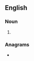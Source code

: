 ==English==

===Noun===
{{head|en|noun form}}

# {{plural of|en|neem}}

===Anagrams===
* {{anagrams|en|a=eemns|mense|mesen|mesne|semen}}